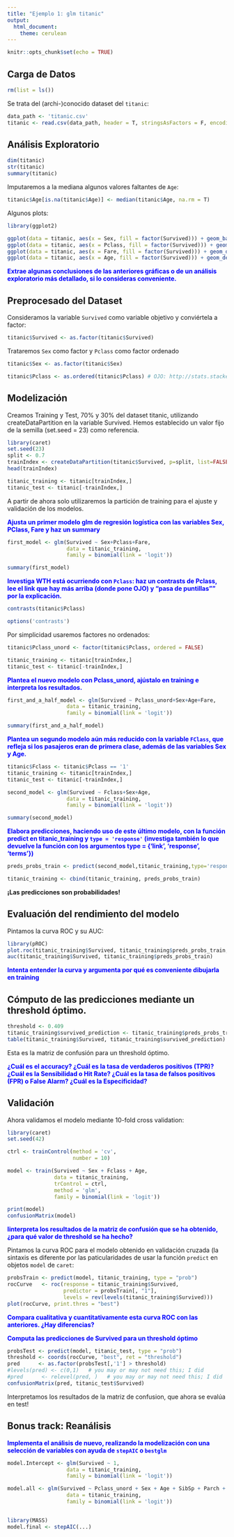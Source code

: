 ---
title: "Ejemplo 1: glm titanic"
output: 
  html_document: 
    theme: cerulean
---

```{r setup, include=FALSE}
knitr::opts_chunk$set(echo = TRUE)
```

## Carga de Datos

```{r}
rm(list = ls())
```


Se trata del (archi-)conocido dataset del `titanic`:

```{r titanic}
data_path <- 'titanic.csv'
titanic <- read.csv(data_path, header = T, stringsAsFactors = F, encoding = 'utf-8')
```

## Análisis Exploratorio

```{r}
dim(titanic)
str(titanic)
summary(titanic)
```

Imputaremos a la mediana algunos valores faltantes de `Age`:

```{r}
titanic$Age[is.na(titanic$Age)] <- median(titanic$Age, na.rm = T)
```

Algunos plots:

```{r}
library(ggplot2)

ggplot(data = titanic, aes(x = Sex, fill = factor(Survived))) + geom_bar(position = 'fill')
ggplot(data = titanic, aes(x = Pclass, fill = factor(Survived))) + geom_bar(position = 'fill')
ggplot(data = titanic, aes(x = Fare, fill = factor(Survived))) + geom_density() + facet_grid(Survived ~ .)
ggplot(data = titanic, aes(x = Age, fill = factor(Survived))) + geom_density() + facet_grid(Survived ~ .)

```

<span style="color:blue"><b>
Extrae algunas conclusiones de las anteriores gráficas o de un análisis exploratorio más detallado, si lo consideras conveniente.
</b></span>

## Preprocesado del Dataset

Consideramos la variable `Survived` como variable objetivo y conviértela a factor:

```{r}
titanic$Survived <- as.factor(titanic$Survived)
```

Trataremos `Sex` como factor y `Pclass` como factor ordenado

```{r}
titanic$Sex <- as.factor(titanic$Sex)

titanic$Pclass <- as.ordered(titanic$Pclass) # OJO: http://stats.stackexchange.com/questions/105115/polynomial-contrasts-for-regression
```


## Modelización

Creamos Training y Test, 70% y 30% del dataset titanic, utilizando createDataPartition en la variable Survived. Hemos establecido un valor fijo de la semilla (set.seed = 23) como referencia.

```{r}
library(caret)
set.seed(23)
split <- 0.7
trainIndex <- createDataPartition(titanic$Survived, p=split, list=FALSE)
head(trainIndex)
```

```{r}
titanic_training <- titanic[trainIndex,]
titanic_test <- titanic[-trainIndex,]
```

A partir de ahora solo utilizaremos la partición de training para el ajuste y validación de los modelos.

<span style="color:blue"><b>
Ajusta un primer modelo glm de regresión logística con las variables Sex, PClass, Fare y haz un summary
</b></span>

```{r, eval =FALSE}
first_model <- glm(Survived ~ Sex+Pclass+Fare,
                   data = titanic_training,
                   family = binomial(link = 'logit'))

summary(first_model)
```


<span style="color:blue"><b>
Investiga WTH está ocurriendo con `Pclass`: haz un contrasts de Pclass, lee el link que hay más arriba (donde pone OJO) y "pasa de puntillas"" por la explicación.
</b></span>

```{r}
contrasts(titanic$Pclass)

options('contrasts')
```


Por simplicidad usaremos factores no ordenados:

```{r}
titanic$Pclass_unord <- factor(titanic$Pclass, ordered = FALSE)

titanic_training <- titanic[trainIndex,]
titanic_test <- titanic[-trainIndex,]
```

<span style="color:blue"><b>
Plantea el nuevo modelo con Pclass_unord, ajústalo en training e interpreta los resultados.
</b></span>

```{r, eval = FALSE}
first_and_a_half_model <- glm(Survived ~ Pclass_unord+Sex+Age+Fare,
                   data = titanic_training,
                   family = binomial(link = 'logit'))

summary(first_and_a_half_model)
```

<span style="color:blue"><b>
Plantea un segundo modelo aún más reducido con la variable `FClass`, que refleja si los pasajeros eran de primera clase, además de las variables Sex y Age.
</b></span>

```{r, eval = FALSE}
titanic$Fclass <- titanic$Pclass == '1'
titanic_training <- titanic[trainIndex,]
titanic_test <- titanic[-trainIndex,]
```


```{r, eval = FALSE}
second_model <- glm(Survived ~ Fclass+Sex+Age,
                   data = titanic_training,
                   family = binomial(link = 'logit'))

summary(second_model)
```


<span style="color:blue"><b>
Elabora predicciones, haciendo uso de este último modelo, con la función predict en titanic_training y `type = 'response'` (investiga también lo que devuelve la función con los argumentos type = {'link', 'response', 'terms'})
</b><span>

```{r, eval = FALSE}
preds_probs_train <- predict(second_model,titanic_training,type='response')

titanic_training <- cbind(titanic_training, preds_probs_train)
```

<b>¡Las predicciones son probabilidades!</b>

## Evaluación del rendimiento del modelo

Pintamos la curva ROC y su AUC:

```{r, eval = FALSE}
library(pROC)
plot.roc(titanic_training$Survived, titanic_training$preds_probs_train, legacy.axes = T, print.thres = T)
auc(titanic_training$Survived, titanic_training$preds_probs_train)

```

<span style="color:blue"><b>
Intenta entender la curva y argumenta por qué es conveniente dibujarla en training
</b></span>

## Cómputo de las predicciones mediante un threshold óptimo.

```{r, eval=FALSE}
threshold <- 0.409
titanic_training$survived_prediction <- titanic_training$preds_probs_train > threshold
table(titanic_training$Survived, titanic_training$survived_prediction)
```

Esta es la matriz de confusión para un threshold óptimo. 

<span style="color:blue"><b>
¿Cuál es el accuracy? ¿Cuál es la tasa de verdaderos positivos (TPR)? ¿Cuál es la Sensibilidad o Hit Rate? ¿Cuál es la tasa de falsos positivos (FPR) o False Alarm? ¿Cuál es la Especificidad?
</b></span>


## Validación

Ahora validamos el modelo mediante 10-fold cross validation:


```{r, eval = FALSE}
library(caret)
set.seed(42)

ctrl <- trainControl(method = 'cv',
                     number = 10)

model <- train(Survived ~ Sex + Fclass + Age,
               data = titanic_training,
               trControl = ctrl,
               method = 'glm',
               family = binomial(link = 'logit'))

print(model)
confusionMatrix(model)
```

<span style="color:blue"><b>
Iinterpreta los resultados de la matriz de confusión que se ha obtenido, ¿para qué valor de threshold se ha hecho?
</b></span>

Pintamos la curva ROC para el modelo obtenido en validación cruzada (la sintaxis es diferente por las paticularidades de usar la función `predict` en objetos `model` de `caret`:

```{r, eval = FALSE}
probsTrain <- predict(model, titanic_training, type = "prob")
rocCurve   <- roc(response = titanic_training$Survived,
                  predictor = probsTrain[, "1"],
                  levels = rev(levels(titanic_training$Survived)))
plot(rocCurve, print.thres = "best")
```

<span style="color:blue"><b>
Compara cualitativa y cuantitativamente esta curva ROC con las anteriores. ¿Hay diferencias?
</b></span>

<span style="color:blue"><b>
Computa las predicciones de Survived para un threshold óptimo
</b></span>

```{r, eval=FALSE}
probsTest <- predict(model, titanic_test, type = "prob")
threshold <- coords(rocCurve, "best", ret = "threshold")
pred      <- as.factor(probsTest[,'1'] > threshold)
#levels(pred) <- c(0,1)   # you may or may not need this; I did
#pred      <- relevel(pred, )   # you may or may not need this; I did
confusionMatrix(pred, titanic_test$Survived)
```

Interpretamos los resultados de la matriz de confusion, que ahora se evalúa en test!

## Bonus track: Reanálisis

<span style="color:blue"><b>
Implementa el análisis de nuevo, realizando la modelización con una selección de variables con ayuda de `stepAIC` o `bestglm`
</b></span>

```{r}
model.Intercept <- glm(Survived ~ 1,
                   data = titanic_training,
                   family = binomial(link = 'logit'))

model.all <- glm(Survived ~ Pclass_unord + Sex + Age + SibSp + Parch + Ticket + Fare + Embarked,
                   data = titanic_training,
                   family = binomial(link = 'logit'))


library(MASS)
model.final <- stepAIC(...)
```
 
 